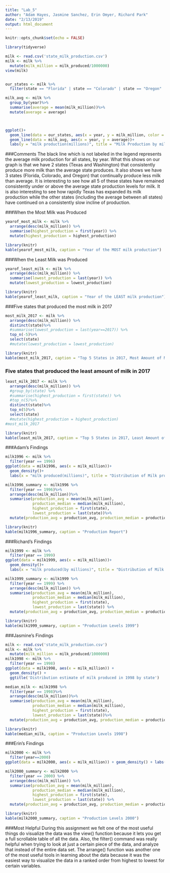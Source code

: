 ```yaml
---
title: "Lab_5"
author: "Adam Hayes, Jasmine Sanchez, Erin Omyer, Richard Park"
date: "2/13/2019"
output: html_document
---
```


```r
knitr::opts_chunk$set(echo = FALSE)
```

```r
library(tidyverse)

milk <- read.csv('state_milk_production.csv')
milk <- milk %>%
  mutate(milk_million = milk_produced/1000000)
view(milk)


our_states <- milk %>%
  filter(state == "Florida" | state == "Colorado" | state == "Oregon" | state == "Washington" | state == "Texas")

milk_avg <- milk %>%
  group_by(year)%>%
  summarise(average = mean(milk_million))%>%
  mutate(average = average)



ggplot()+
  geom_line(data = our_states, aes(x = year, y = milk_million, color = state))+
  geom_line(data = milk_avg, aes(x = year, y = average))+
  labs(y = "milk production(millions)", title = "Milk Production by million lbs Over Time")
```

###Comments
The black line which is not labeled in the legend represents the average milk production for all states, by year.  What this shows on our graph is that we have 2 states (Texas and Washington) that consistently produce more milk than the average state produces.  It also shows we have 3 states (Florida, Colorado, and Oregon) that continually produce less milk than average.  It is interesting to see how all 5 of these states have remained consistently under or above the average state production levels for milk.  It is also interesting to see how rapidly Texas has expanded its milk production while the other states (including the average between all states) have continued on a consistently slow incline of production.

###When the Most Milk was Produced

```r
yearof_most_milk <- milk %>% 
  arrange(desc(milk_million)) %>% 
  summarise(highest_production = first(year)) %>% 
  mutate(highest_production = highest_production)
```
```r
library(knitr)
kable(yearof_most_milk, caption = "Year of the MOST milk production")
```

###When the Least Milk was Produced

```r
yearof_least_milk <- milk %>% 
  arrange(desc(milk_million)) %>% 
  summarise(lowest_production = last(year)) %>% 
  mutate(lowest_production = lowest_production)
```
```r
library(knitr)
kable(yearof_least_milk, caption = "Year of the LEAST milk production")
```

###Five states that produced the most milk in 2017

```r
most_milk_2017 <- milk %>% 
  arrange(desc(milk_million)) %>% 
  distinct(state)%>%
  #summarise(lowest_production = last(year==2017)) %>%
  top_n(-5)%>%
  select(state)
  #mutate(lowest_production = lowest_production)


```

```r
library(knitr)
kable(most_milk_2017, caption = "Top 5 States in 2017, Most Amount of Milk Production")

```

### Five states that produced the least amount of milk in 2017

```r
least_milk_2017 <- milk %>% 
  arrange(desc(milk_million)) %>%
  #group_by(state) %>%
  #summarise(highest_production = first(state)) %>%
  #top_n(5)%>%
  distinct(state)%>%
  top_n(5)%>%
  select(state)
  #mutate(highest_production = highest_production)
#most_milk_2017
```

```r
library(knitr)
kable(least_milk_2017, caption = "Top 5 States in 2017, Least Amount of Milk Production")
```


###Adam's Findings

```r
milk1996 <- milk %>%
  filter(year == 1996)
ggplot(data = milk1996, aes(x = milk_million))+
  geom_density()+
  labs(x = "milk produced(millions)", title = "Distribution of Milk produced in 1996")

milk1996_summary <- milk1996 %>%
  filter(year == 1996)%>%
  arrange(desc(milk_million))%>%
  summarise(production_avg = mean(milk_million),
            production_median = median(milk_million),
            highest_production = first(state),
            lowest_production = last(state))%>%
  mutate(production_avg = production_avg, production_median = production_median, highest_production = highest_production, lowest_production = lowest_production)

```
```r
library(knitr)
kable(milk1996_summary, caption = "Production Report")
```

###Richard's Findings

```r
milk1999 <- milk %>%
  filter(year == 1999)
ggplot(data = milk1999, aes(x = milk_million))+
  geom_density()+
  labs(x = "milk produced(by millions)", title = "Distribution of Milk produced in 1999")

milk1999_summary <- milk1999 %>%
  filter(year == 1999) %>%
  arrange(desc(milk_million)) %>%
  summarise(production_avg = mean(milk_million),
            production_median = median(milk_million),
            highest_production = first(state),
            lowest_production = last(state)) %>%
  mutate(production_avg = production_avg, production_median = production_median, highest_production = highest_production, lowest_production = lowest_production)
```
```r
library(knitr)
kable(milk1999_summary, caption = "Production Levels 1999")
```

###Jasmine's Findings

```r
milk <- read.csv('state_milk_production.csv')
milk <- milk %>%
  mutate(milk_million = milk_produced/1000000)
milk1998 <- milk %>%
  filter(year == 1998)
ggplot(data = milk1998, aes(x = milk_million)) +
  geom_density() + 
  ggtitle('Distribution estimate of milk produced in 1998 by state')

median_milk <- milk1998 %>%
  filter(year == 1998)%>%
  arrange(desc(milk_million))%>%
  summarise(production_avg = mean(milk_million),
            production_median = median(milk_million),
            highest_production = first(state),
            lowest_production = last(state))%>%
  mutate(production_avg = production_avg, production_median = production_median, highest_production = highest_production, lowest_production = lowest_production)

```
```r
library(knitr)
kable(median_milk, caption = "Production Levels 1998")
```

###Erin's Findings

```r
milk2000 <- milk %>% 
  filter(year==2000)
ggplot(data = milk2000, aes(x = milk_million)) + geom_density() + labs(x = "milk produced(by millions)", title = "Distribution of Milk produced in 2000")
```
```r
milk2000_summary <- milk2000 %>%
  filter(year == 2000) %>%
  arrange(desc(milk_million)) %>%
  summarise(production_avg = mean(milk_million),
            production_median = median(milk_million),
            highest_production = first(state),
            lowest_production = last(state)) %>%
  mutate(production_avg = production_avg, production_median = production_median, highest_production = highest_production, lowest_production = lowest_production)
```
```r
library(knitr)
kable(milk2000_summary, caption = "Production Levels 2000")
```

###Most Helpful
During this assignment we felt one of the most useful things do visualize the data was the view() function because it lets you get a full scrollable table of all the data.  Also, the filter() command was really helpful when trying to look at just a certain piece of the data, and analyze that instead of the entire data set. The arrange() function was another one of the most useful tools in learning about the data because it was the easiest way to visualize the data in a ranked order from highest to lowest for certain variables.

